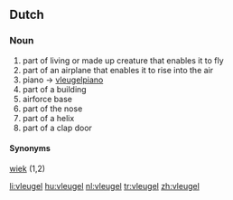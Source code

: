 ==Dutch==

===Noun===
{{infl|nl|noun}}

# part of living or made up creature that enables it to fly
# part of an airplane that enables it to rise into the air
# piano -> [[vleugelpiano]]
# part of a building
# airforce base
# part of the nose
# part of a helix
# part of a clap door

====Synonyms====
[[wiek]] (1,2)

[[li:vleugel]]
[[hu:vleugel]]
[[nl:vleugel]]
[[tr:vleugel]]
[[zh:vleugel]]